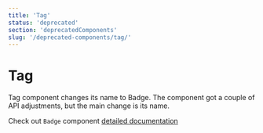 ```yaml
---
title: 'Tag'
status: 'deprecated'
section: 'deprecatedComponents'
slug: '/deprecated-components/tag/'
---
```


# Tag

Tag component changes its name to Badge. The component got a couple of API adjustments, but the main change is its name.

Check out `Badge` component [detailed documentation](../components/badge)

